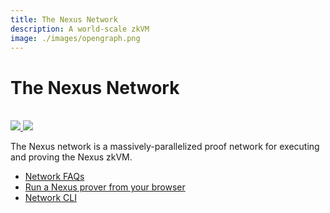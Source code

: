 ```yaml
---
title: The Nexus Network
description: A world-scale zkVM
image: ./images/opengraph.png
---
```





# The Nexus Network

<br />

<div style={{display: "flex"}}>
    <a href="https://twitter.com/NexusLabsHQ" style={{marginRight: 3}}>
        <img src="https://img.shields.io/badge/Twitter-black?logo=x&logoColor=white"/>
    </a>
    <a href="https://nexus.xyz/network" style={{marginRight: 3}}>
        <img src="https://img.shields.io/static/v1?label=Stage&message=Beta&color=2BB4AB"/>
    </a>
</div>

The Nexus network is a massively-parallelized proof network for executing and proving the Nexus zkVM.

* [Network FAQs](https://nexus.xyz/network#network-faqs)
* [Run a Nexus prover from your browser](/network/web)
* [Network CLI](/network/cli)
